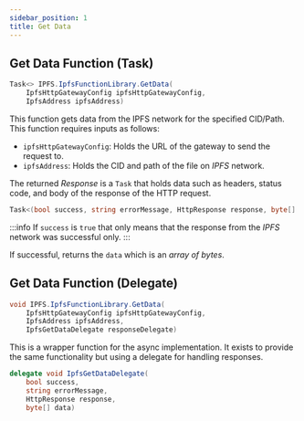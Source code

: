 ```yaml
---
sidebar_position: 1
title: Get Data
---
```



## Get Data Function (Task)

```cs
Task<> IPFS.IpfsFunctionLibrary.GetData(
    IpfsHttpGatewayConfig ipfsHttpGatewayConfig,
    IpfsAddress ipfsAddress)
```

This function gets data from the IPFS network for the specified CID/Path. This function requires inputs as follows:

* `ipfsHttpGatewayConfig`: Holds the URL of the gateway to send the request to.
* `ipfsAddress`: Holds the CID and path of the file on *IPFS* network.

The returned *Response* is a `Task` that holds data such as headers, status code, and body of the response of the HTTP
request.

```cs
Task<(bool success, string errorMessage, HttpResponse response, byte[] data)>
```

:::info
If `success` is `true` that only means that the response from the *IPFS* network was successful only.
:::

If successful, returns the `data` which is an *array of bytes*.



## Get Data Function (Delegate)

```cs
void IPFS.IpfsFunctionLibrary.GetData(
    IpfsHttpGatewayConfig ipfsHttpGatewayConfig,
    IpfsAddress ipfsAddress,
    IpfsGetDataDelegate responseDelegate)
```

This is a wrapper function for the async implementation. It exists to provide
the same functionality but using a delegate for handling responses.

```cs
delegate void IpfsGetDataDelegate(
    bool success,
    string errorMessage,
    HttpResponse response,
    byte[] data)
```


